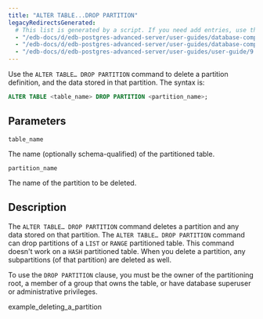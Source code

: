 ```yaml
---
title: "ALTER TABLE...DROP PARTITION"
legacyRedirectsGenerated:
  # This list is generated by a script. If you need add entries, use the `legacyRedirects` key.
  - "/edb-docs/d/edb-postgres-advanced-server/user-guides/database-compatibility-for-oracle-developers-guide/9.6/Database_Compatibility_for_Oracle_Developers_Guide_v9.6.1.113.html"
  - "/edb-docs/d/edb-postgres-advanced-server/user-guides/database-compatibility-for-oracle-developers-guide/9.5/Database_Compatibility_for_Oracle_Developers_Guide.1.338.html"
  - "/edb-docs/d/edb-postgres-advanced-server/user-guides/user-guide/9.5/EDB_Postgres_Enterprise_Guide.1.062.html"
---
```


<div id="alter_table_drop_partition" class="registered_link"></div>

Use the `ALTER TABLE… DROP PARTITION` command to delete a partition definition, and the data stored in that partition. The syntax is:

```sql
ALTER TABLE <table_name> DROP PARTITION <partition_name>;
```

## Parameters

`table_name`

 The name (optionally schema-qualified) of the partitioned table.

`partition_name`

 The name of the partition to be deleted.

## Description

The `ALTER TABLE… DROP PARTITION` command deletes a partition and any data stored on that partition. The `ALTER TABLE… DROP PARTITION` command can drop partitions of a `LIST` or `RANGE` partitioned table. This command doesn't work on a `HASH` partitioned table. When you delete a partition, any subpartitions (of that partition) are deleted as well.

To use the `DROP PARTITION` clause, you must be the owner of the partitioning root, a member of a group that owns the table, or have database superuser or administrative privileges.

<div class="toctree" maxdepth="3">

example_deleting_a_partition

</div>
